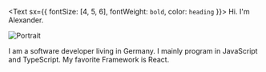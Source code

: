 
<Text sx={{ fontSize: [4, 5, 6], fontWeight: `bold`, color: `heading` }}>
  Hi. I'm Alexander.
</Text>

![Portrait](./portrait.jpg)

I am a software developer living in Germany. I mainly program in JavaScript and TypeScript. My favorite Framework is React.
